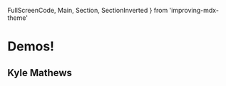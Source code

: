  FullScreenCode,
  Main,
  Section,
  SectionInverted
} from 'improving-mdx-theme'


# Demos!

## Kyle Mathews
